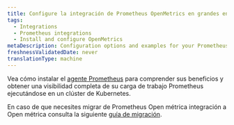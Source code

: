 ```yaml
---
title: Configure la integración de Prometheus OpenMetrics en grandes entornos Kubernetes
tags:
  - Integrations
  - Prometheus integrations
  - Install and configure OpenMetrics
metaDescription: Configuration options and examples for your Prometheus OpenMetrics integration with New Relic in Docker and Kubernetes environments.
freshnessValidatedDate: never
translationType: machine
---
```


Vea cómo instalar el [agente Prometheus](/docs/infrastructure/prometheus-integrations/install-configure-prometheus-agent/install-prometheus-agent) para comprender sus beneficios y obtener una visibilidad completa de su carga de trabajo Prometheus ejecutándose en un clúster de Kubernetes.

En caso de que necesites migrar de Prometheus Open métrica integración a Open métrica consulta la siguiente [guía de migración](/docs/infrastructure/prometheus-integrations/install-configure-prometheus-agent/migration-guide).
